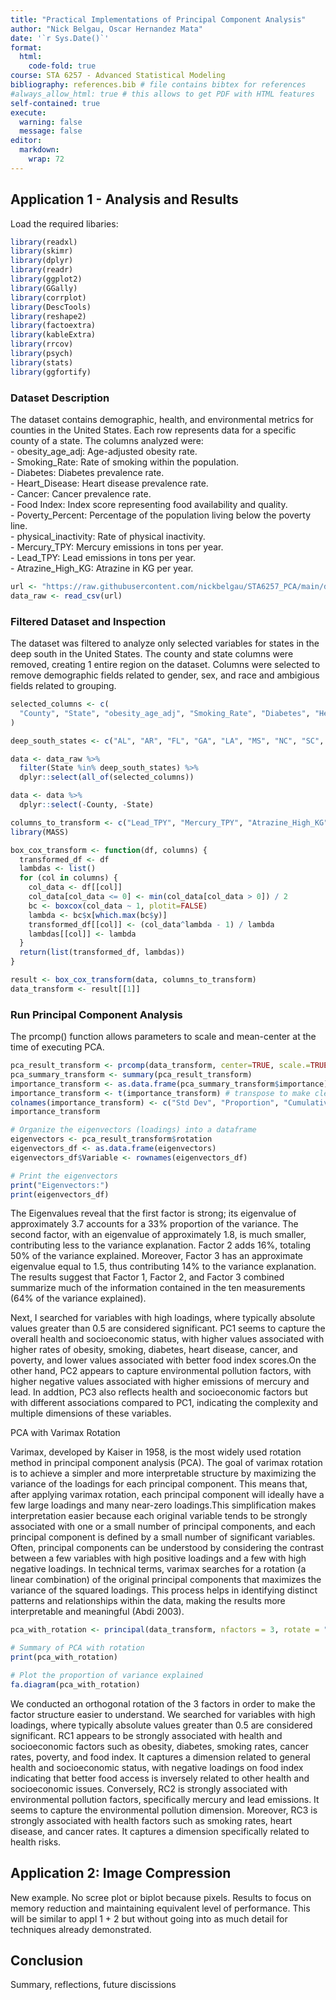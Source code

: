 ```yaml
---
title: "Practical Implementations of Principal Component Analysis"
author: "Nick Belgau, Oscar Hernandez Mata"
date: '`r Sys.Date()`'
format:
  html:
    code-fold: true
course: STA 6257 - Advanced Statistical Modeling
bibliography: references.bib # file contains bibtex for references
#always_allow_html: true # this allows to get PDF with HTML features
self-contained: true
execute: 
  warning: false
  message: false
editor: 
  markdown: 
    wrap: 72
---
```



## Application 1 - Analysis and Results

Load the required libaries:
```r
library(readxl)
library(skimr)
library(dplyr)
library(readr)
library(ggplot2)
library(GGally)
library(corrplot)
library(DescTools)
library(reshape2)
library(factoextra)
library(kableExtra)
library(rrcov)
library(psych)
library(stats)
library(ggfortify)
```

### Dataset Description

The dataset contains demographic, health, and environmental metrics for counties in the United States. Each row represents data for a specific county of a state. The columns analyzed were:  
- obesity_age_adj: Age-adjusted obesity rate.  
- Smoking_Rate: Rate of smoking within the population.  
- Diabetes: Diabetes prevalence rate.  
- Heart_Disease: Heart disease prevalence rate.  
- Cancer: Cancer prevalence rate.  
- Food Index: Index score representing food availability and quality.  
- Poverty_Percent: Percentage of the population living below the poverty line.  
- physical_inactivity: Rate of physical inactivity.  
- Mercury_TPY: Mercury emissions in tons per year.  
- Lead_TPY: Lead emissions in tons per year.  
- Atrazine_High_KG: Atrazine in KG per year.  

```r
url <- "https://raw.githubusercontent.com/nickbelgau/STA6257_PCA/main/data/Alz_mortality_data_complete_with_state_csv.csv"
data_raw <- read_csv(url)
```

### Filtered Dataset and Inspection  

The dataset was filtered to analyze only selected variables for states in the deep south in the United States. The county and state columns were removed, creating 1 entire region on the dataset. Columns were selected to remove demographic fields related to gender, sex, and race and ambigious fields related to grouping.

```r
selected_columns <- c(
  "County", "State", "obesity_age_adj", "Smoking_Rate", "Diabetes", "Heart_Disease", "Cancer",  "Mercury_TPY", "Lead_TPY", "Food_index", "Poverty_Percent", "Atrazine_High_KG", "SUNLIGHT"
)

deep_south_states <- c("AL", "AR", "FL", "GA", "LA", "MS", "NC", "SC", "TN", "TX", "VA")

data <- data_raw %>%
  filter(State %in% deep_south_states) %>%
  dplyr::select(all_of(selected_columns))

data <- data %>%
  dplyr::select(-County, -State)
```

```r
columns_to_transform <- c("Lead_TPY", "Mercury_TPY", "Atrazine_High_KG")
library(MASS)

box_cox_transform <- function(df, columns) {
  transformed_df <- df
  lambdas <- list()
  for (col in columns) {
    col_data <- df[[col]]
    col_data[col_data <= 0] <- min(col_data[col_data > 0]) / 2
    bc <- boxcox(col_data ~ 1, plotit=FALSE)
    lambda <- bc$x[which.max(bc$y)]
    transformed_df[[col]] <- (col_data^lambda - 1) / lambda
    lambdas[[col]] <- lambda
  }
  return(list(transformed_df, lambdas))
}

result <- box_cox_transform(data, columns_to_transform)
data_transform <- result[[1]]
```
### Run Principal Component Analysis

The prcomp() function allows parameters to scale and mean-center at the time of executing PCA.
```r
pca_result_transform <- prcomp(data_transform, center=TRUE, scale.=TRUE)
pca_summary_transform <- summary(pca_result_transform)
importance_transform <- as.data.frame(pca_summary_transform$importance)
importance_transform <- t(importance_transform) # transpose to make cleaner
colnames(importance_transform) <- c("Std Dev", "Proportion", "Cumulative Var")
importance_transform
```


```r

# Organize the eigenvectors (loadings) into a dataframe
eigenvectors <- pca_result_transform$rotation
eigenvectors_df <- as.data.frame(eigenvectors)
eigenvectors_df$Variable <- rownames(eigenvectors_df)

# Print the eigenvectors
print("Eigenvectors:")
print(eigenvectors_df)

```
The Eigenvalues reveal that the first factor is strong; its eigenvalue 
of approximately 3.7 accounts for a 33% proportion of the variance. The second factor, with an 
eigenvalue of approximately 1.8, is much smaller, contributing less to the variance explanation. 
Factor 2 adds 16%, totaling 50% of the variance explained. Moreover, Factor 3 has an approximate 
eigenvalue equal to 1.5, thus contributing 14% to the variance explanation. The results suggest that 
Factor 1, Factor 2, and Factor 3 combined summarize much of the information contained in the 
ten measurements (64% of the variance explained). 

Next, I searched for variables with high loadings, where typically absolute values greater 
than 0.5 are considered significant. PC1 seems to capture the overall health and socioeconomic status, with higher values associated with higher rates of obesity, smoking, diabetes, heart disease, cancer, and poverty, and lower values associated with better food index scores.On the other hand, PC2 appears to capture environmental pollution factors, with higher negative values associated with higher emissions of mercury and lead. In addtion, PC3 also reflects health and socioeconomic factors but with different associations compared to PC1, indicating the complexity and multiple dimensions of these variables.


PCA with Varimax Rotation 

Varimax, developed by Kaiser in 1958, is the most widely used rotation method in principal component analysis (PCA). The goal of varimax rotation is to achieve a simpler and more interpretable structure by maximizing the variance of the loadings for each principal component. This means that, after applying varimax rotation, each principal component will ideally have a few large loadings and many near-zero loadings.This simplification makes interpretation easier because each original variable tends to be strongly associated with one or a small number of principal components, and each principal component is defined by a small number of significant variables. Often, principal components can be understood by considering the contrast between a few variables with high positive loadings and a few with high negative loadings.
In technical terms, varimax searches for a rotation (a linear combination) of the original principal components that maximizes the variance of the squared loadings. This process helps in identifying distinct patterns and relationships within the data, making the results more interpretable and meaningful (Abdi 2003).

```r
pca_with_rotation <- principal(data_transform, nfactors = 3, rotate = "varimax", scores = TRUE)

# Summary of PCA with rotation
print(pca_with_rotation)

# Plot the proportion of variance explained
fa.diagram(pca_with_rotation)
```

We conducted an orthogonal rotation of the 3 factors in order to make the factor structure easier 
to understand. We searched for variables with high loadings, where typically absolute values greater 
than 0.5 are considered significant. RC1 appears to be strongly associated with health and socioeconomic factors such as obesity, diabetes, smoking rates, cancer rates, poverty, and food index. It captures a dimension related to general health and socioeconomic status, with negative loadings on food index indicating that better food access is inversely related to other health and socioeconomic issues. Conversely, RC2 is strongly associated with environmental pollution factors, specifically mercury and lead emissions. It seems to capture the environmental pollution dimension. Moreover, RC3 is strongly associated with health factors such as smoking rates, heart disease, and cancer rates. It captures a dimension specifically related to health risks.

## Application 2: Image Compression  

New example.
No scree plot or biplot because pixels.
Results to focus on memory reduction and maintaining equivalent level of performance.
This will be similar to appl 1 + 2 but without going into as much detail for techniques already demonstrated.

## Conclusion  

Summary, reflections, future discissions

